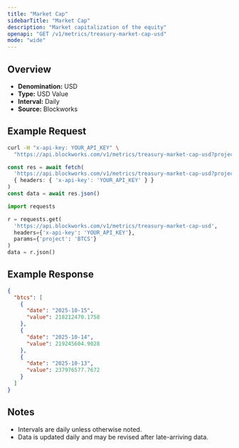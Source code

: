 ```yaml
---
title: "Market Cap"
sidebarTitle: "Market Cap"
description: "Market capitalization of the equity"
openapi: "GET /v1/metrics/treasury-market-cap-usd"
mode: "wide"
---
```


## Overview

- **Denomination:** USD
- **Type:** USD Value
- **Interval:** Daily
- **Source:** Blockworks

## Example Request

<CodeGroup>

```bash cURL
curl -H "x-api-key: YOUR_API_KEY" \
  "https://api.blockworks.com/v1/metrics/treasury-market-cap-usd?project=BTCS"
```

```typescript TypeScript
const res = await fetch(
  'https://api.blockworks.com/v1/metrics/treasury-market-cap-usd?project=BTCS',
  { headers: { 'x-api-key': 'YOUR_API_KEY' } }
)
const data = await res.json()
```

```python Python
import requests

r = requests.get(
  'https://api.blockworks.com/v1/metrics/treasury-market-cap-usd',
  headers={'x-api-key': 'YOUR_API_KEY'},
  params={'project': 'BTCS'}
)
data = r.json()
```

</CodeGroup>

## Example Response

```json
{
  "btcs": [
    {
      "date": "2025-10-15",
      "value": 218212470.1758
    },
    {
      "date": "2025-10-14",
      "value": 219245604.9028
    },
    {
      "date": "2025-10-13",
      "value": 237976577.7672
    }
  ]
}
```

## Notes
- Intervals are daily unless otherwise noted.
- Data is updated daily and may be revised after late-arriving data.